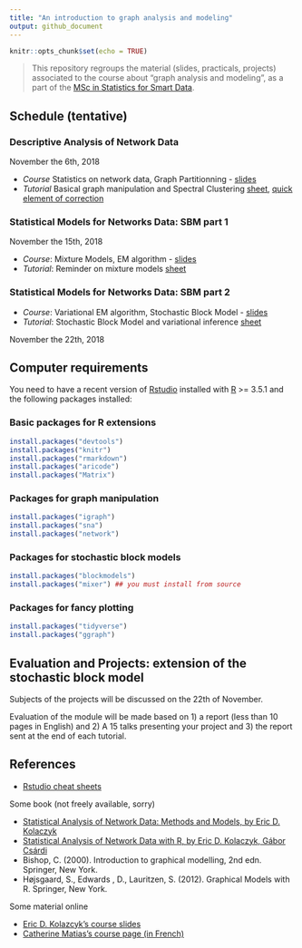 ```yaml
---
title: "An introduction to graph analysis and modeling"
output: github_document
---
```


```r
knitr::opts_chunk$set(echo = TRUE)
```

> This repository regroups the material (slides, practicals, projects) associated to the course about "graph analysis and modeling", as a part of the [MSc in Statistics for Smart Data](http://www.ensai.fr/formation/msc-in-statistics-for-smart-data.html).

## Schedule (tentative)

### Descriptive Analysis of Network Data

November the 6th, 2018

  - *Course* Statistics on network data, Graph Partitionning	- [slides](https://github.com/jchiquet/CourseStatNetwork/raw/master/slides/DescriptiveAnalysis/DescriptiveAnalysis.pdf)
  - *Tutorial* Basical graph manipulation and Spectral Clustering [sheet](https://github.com/jchiquet/CourseStatNetwork/raw/master/practicals/DescriptiveAnalysis/tuto_DescriptiveAnalysis.pdf), [quick element of correction](https://github.com/jchiquet/CourseStatNetwork/raw/master/practicals/DescriptiveAnalysis/tuto_DescriptiveAnalysis_corr.pdf)

### Statistical Models for Networks Data: SBM part 1

November the 15th, 2018

  - *Course*: Mixture Models, EM algorithm - [slides](https://github.com/jchiquet/CourseStatNetwork/raw/master/slides/GraphModel/GraphModels.pdf)
  - *Tutorial*: Reminder on mixture models [sheet](https://github.com/jchiquet/CourseStatNetwork/raw/master/practicals/MixtureModelsEM/tuto_mixtureModelsEM.pdf)

### Statistical Models for Networks Data: SBM part 2

  - *Course*: Variational EM algorithm, Stochastic Block Model	- [slides](https://github.com/jchiquet/CourseStatNetwork/raw/master/slides/GraphModel/GraphModels.pdf)
  - *Tutorial*: Stochastic Block Model and variational inference [sheet](https://github.com/jchiquet/CourseStatNetwork/raw/master/practicals/GraphModels/tuto_GraphModels.pdf)

November the 22th, 2018

## Computer requirements

You need to have a recent version of [Rstudio](https://www.rstudio.com/products/rstudio/download/) installed with [R](https://cran.r-project.org) >= 3.5.1 and the following packages installed:

### Basic packages for R extensions

```r
install.packages("devtools")
install.packages("knitr")
install.packages("rmarkdown")
install.packages("aricode")
install.packages("Matrix")
```

### Packages for graph manipulation

```r
install.packages("igraph")
install.packages("sna")
install.packages("network")
```

### Packages for stochastic block models

```r
install.packages("blockmodels")
install.packages("mixer") ## you must install from source
```

### Packages for fancy plotting

```r
install.packages("tidyverse")
install.packages("ggraph")
```

## Evaluation and Projects: extension of the stochastic block model

Subjects of the projects will be discussed on the 22th of November. 

Evaluation of the module will be made based on 1) a report (less than 10 pages in English) and 2) A 15 talks presenting your project and 3) the report sent at the end of each tutorial.

## References 

* [Rstudio cheat sheets](https://www.rstudio.com/resources/cheatsheets/)

Some book (not freely available, sorry)

* [Statistical Analysis of Network Data: Methods and Models, by Eric D. Kolaczyk](https://books.google.fr/books?id=Q-GNLsqq7QwC&source=gbs_book_similarbooks)
* [Statistical Analysis of Network Data with R, by Eric D. Kolaczyk, Gábor Csárdi](https://books.google.fr/books?id=cNMhBAAAQBAJ&source=gbs_navlinks_s)
* Bishop, C. (2000). Introduction to graphical modelling, 2nd edn. Springer, New York.
* Højsgaard, S., Edwards , D., Lauritzen, S. (2012). Graphical Models with R. Springer,  New York.

Some material online 

* [Eric D. Kolazcyk's course slides](http://math.bu.edu/ness12/ness2012-shortcourse-kolaczyk.pdf)
* [Catherine Matias's course page (in French)](http://cmatias.perso.math.cnrs.fr/Cours_Graphes.html)


